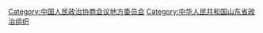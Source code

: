 [[Category:中国人民政治协商会议地方委员会|Category:中国人民政治协商会议地方委员会]]
[[Category:中华人民共和国山东省政治组织|Category:中华人民共和国山东省政治组织]]